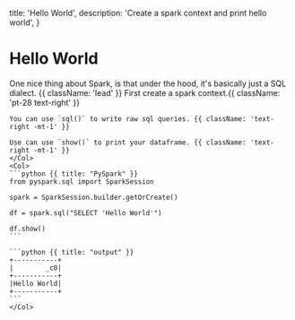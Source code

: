   title: 'Hello World',
  description:
    'Create a spark context and print hello world',
}

# Hello World

One nice thing about Spark, is that under the hood, it's basically just a SQL dialect. {{ className: 'lead' }}
<Row>
    <Col>
    First create a spark context.{{ className: 'pt-28 text-right' }}

    You can use `sql()` to write raw sql queries. {{ className: 'text-right -mt-1' }}

    Use can use `show()` to print your dataframe. {{ className: 'text-right -mt-1' }}
    </Col>
    <Col>
    ```python {{ title: "PySpark" }}
    from pyspark.sql import SparkSession

    spark = SparkSession.builder.getOrCreate()

    df = spark.sql("SELECT 'Hello World'")

    df.show()
    ```

    ```python {{ title: "output" }}
    +-----------+
    |        _c0|
    +-----------+
    |Hello World|
    +-----------+
    ```
    </Col>
</Row>